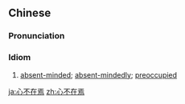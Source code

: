 ==Chinese==
{{zh-forms|type=121|lit=the heart is not here}}

===Pronunciation===
{{zh-pron
|m=xīn不zàiyān
|c=sam1 bat1 zoi6 jin4
|cat=cy
}}

===Idiom===
{{zh-idiom}}

# [[absent-minded]]; [[absent-mindedly]]; [[preoccupied]]

[[ja:心不在焉]]
[[zh:心不在焉]]